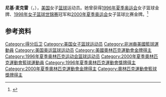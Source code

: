 '''尼基·麦克雷'''（{{lang-en|Nikki McCray}}，{{bd|1971年|12月17日|}}），[[美国|美国]]女子[[篮球|篮球]]运动员。她曾获得[[1996年夏季奥林匹克运动会|1996年夏季奥运会]]女子篮球金牌、[[1998年世界女子篮球锦标赛|1998年女子篮球世锦赛]]冠军和[[2000年夏季奥林匹克运动会|2000年夏季奥运会]]女子篮球比赛金牌。<ref>{{Cite web|title=Nikki McCray WNBA Stats|url=https://www.basketball-reference.com/wnba/players/m/mccrani01w.html|accessdate=2021-03-04|work=Basketball-Reference|language=en|archive-date=2020-09-22|archive-url=https://web.archive.org/web/20200922221931/https://www.basketball-reference.com/wnba/players/m/mccrani01w.html|dead-url=no}}</ref>

== 参考资料 ==
{{reflist}}

{{1996年夏季奥运会美国女子篮球阵容}}
{{1998年女篮世锦赛美国队阵容}}
{{2000年夏季奥运会美国女子篮球阵容}}

{{Authority control}}
{{DEFAULTSORT:McCray}}
[[Category:得分后卫|Category:得分后卫]]
[[Category:美国女子篮球运动员|Category:美国女子篮球运动员]]
[[Category:非洲裔美國籃球運動員|Category:非洲裔美國籃球運動員]]
[[Category:美国奥运篮球运动员|Category:美国奥运篮球运动员]]
[[Category:美國奧林匹克運動會金牌得主|Category:美國奧林匹克運動會金牌得主]]
[[Category:1996年夏季奥林匹克运动会篮球运动员|Category:1996年夏季奥林匹克运动会篮球运动员]]
[[Category:2000年夏季奧林匹克運動會籃球運動員|Category:2000年夏季奧林匹克運動會籃球運動員]]
[[Category:1996年夏季奧林匹克運動會獎牌得主|Category:1996年夏季奧林匹克運動會獎牌得主]]
[[Category:2000年夏季奧林匹克運動會金牌得主|Category:2000年夏季奧林匹克運動會金牌得主]]
[[Category:奧林匹克運動會籃球獎牌得主|Category:奧林匹克運動會籃球獎牌得主]]

{{美国人物小作品}}